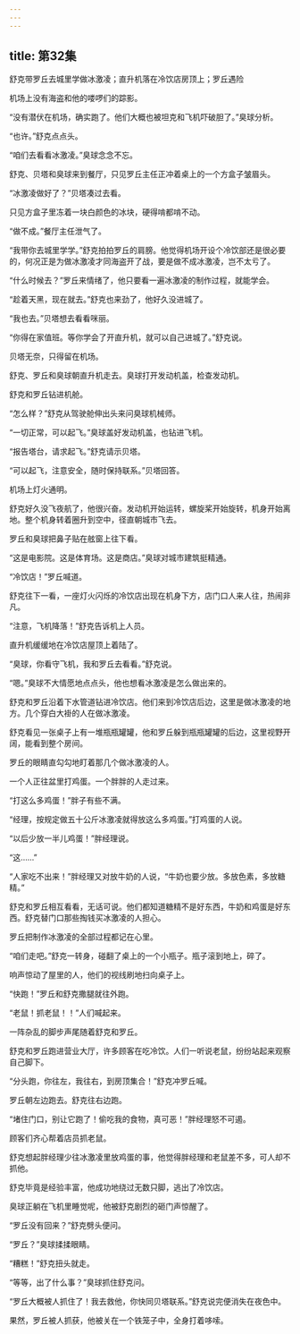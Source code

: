 ```yaml
---
---
---
```

title: 第32集
---




舒克带罗丘去城里学做冰激凌；直升机落在冷饮店房顶上；罗丘遇险



机场上没有海盗和他的喽啰们的踪影。

“没有潜伏在机场，确实跑了。他们大概也被坦克和飞机吓破胆了。”臭球分析。

“也许。”舒克点点头。

“咱们去看看冰激凌。”臭球念念不忘。

舒克、贝塔和臭球来到餐厅，只见罗丘主任正冲着桌上的一个方盒子皱眉头。

“冰激凌做好了？”贝塔凑过去看。

只见方盒子里冻着一块白颜色的冰块，硬得啃都啃不动。

“做不成。”餐厅主任泄气了。

“我带你去城里学学。”舒克拍拍罗丘的肩膀。他觉得机场开设个冷饮部还是很必要的，何况正是为做冰激凌才同海盗开了战，要是做不成冰激凌，岂不太亏了。

“什么时候去？”罗丘来情绪了，他只要看一遍冰激凌的制作过程，就能学会。

“趁着天黑，现在就去。”舒克也来劲了，他好久没进城了。

“我也去。”贝塔想去看看咪丽。

“你得在家值班。等你学会了开直升机，就可以自己进城了。”舒克说。

贝塔无奈，只得留在机场。

舒克、罗丘和臭球朝直升机走去。臭球打开发动机盖，检查发动机。

舒克和罗丘钻进机舱。

“怎么样？”舒克从驾驶舱伸出头来问臭球机械师。

“一切正常，可以起飞。”臭球盖好发动机盖，也钻进飞机。

“报告塔台，请求起飞。”舒克请示贝塔。

“可以起飞，注意安全，随时保持联系。”贝塔回答。

机场上灯火通明。

舒克好久没飞夜航了，他很兴奋。发动机开始运转，螺旋桨开始旋转，机身开始离地。整个机身转着圈升到空中，径直朝城市飞去。

罗丘和臭球把鼻子贴在舷窗上往下看。

“这是电影院。这是体育场。这是商店。”臭球对城市建筑挺精通。

“冷饮店！”罗丘喊道。

舒克往下一看，一座灯火闪烁的冷饮店出现在机身下方，店门口人来人往，热闹非凡。

“注意，飞机降落！”舒克告诉机上人员。

直升机缓缓地在冷饮店屋顶上着陆了。

“臭球，你看守飞机，我和罗丘去看看。”舒克说。

“嗯。”臭球不大情愿地点点头，他也想看冰激凌是怎么做出来的。

舒克和罗丘沿着下水管道钻进冷饮店。他们来到冷饮店后边，这里是做冰激凌的地方。几个穿白大褂的人在做冰激凌。

舒克看见一张桌子上有一堆瓶瓶罐罐，他和罗丘躲到瓶瓶罐罐的后边，这里视野开阔，能看到整个房间。

罗丘的眼睛直勾勾地盯着那几个做冰激凌的人。

一个人正往盆里打鸡蛋。一个胖胖的人走过来。

“打这么多鸡蛋！”胖子有些不满。

“经理，按规定做五十公斤冰激凌就得放这么多鸡蛋。”打鸡蛋的人说。

“以后少放一半儿鸡蛋！”胖经理说。

“这……”

“人家吃不出来！”胖经理又对放牛奶的人说，“牛奶也要少放。多放色素，多放糖精。”

舒克和罗丘相互看看，无话可说。他们都知道糖精不是好东西，牛奶和鸡蛋是好东西。舒克替门口那些掏钱买冰激凌的人担心。

罗丘把制作冰激凌的全部过程都记在心里。

“咱们走吧。”舒克一转身，碰翻了桌上的一个小瓶子。瓶子滚到地上，碎了。

响声惊动了屋里的人，他们的视线刷地扫向桌子上。

“快跑！”罗丘和舒克撒腿就往外跑。

“老鼠！抓老鼠！！”人们喊起来。

一阵杂乱的脚步声尾随着舒克和罗丘。

舒克和罗丘跑进营业大厅，许多顾客在吃冷饮。人们一听说老鼠，纷纷站起来观察自己脚下。

“分头跑，你往左，我往右，到房顶集合！”舒克冲罗丘喊。

罗丘朝左边跑去。舒克往右边跑。

“堵住门口，别让它跑了！偷吃我的食物，真可恶！”胖经理怒不可遏。

顾客们齐心帮着店员抓老鼠。

舒克想起胖经理少往冰激凌里放鸡蛋的事，他觉得胖经理和老鼠差不多，可人却不抓他。

舒克毕竟是经验丰富，他成功地绕过无数只脚，逃出了冷饮店。

臭球正躺在飞机里睡觉呢，他被舒克剧烈的砸门声惊醒了。

“罗丘没有回来？”舒克劈头便问。

“罗丘？”臭球揉揉眼睛。

“糟糕！”舒克扭头就走。

“等等，出了什么事？”臭球抓住舒克问。

“罗丘大概被人抓住了！我去救他，你快同贝塔联系。”舒克说完便消失在夜色中。

果然，罗丘被人抓获，他被关在一个铁笼子中，全身打着哆嗦。